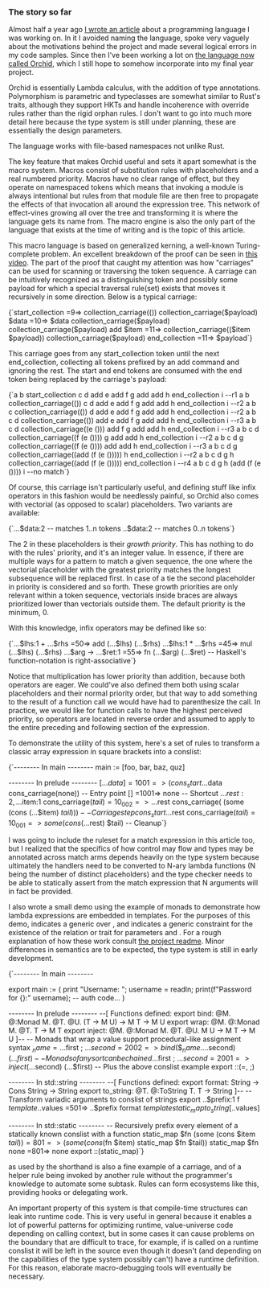 
### The story so far

Almost half a year ago
[I wrote an article](/blog/2022-02-27T21:25_lambda_calculus_for_practical_use) about a
programming language I was working on. In it I avoided naming the language, spoke very vaguely
about the motivations behind the project and made several logical errors in my code samples.
Since then I've been working a lot on
[the language now called Orchid](https://github.com/lbfalvy/orchid), which I still hope to
somehow incorporate into my final year project.

Orchid is essentially Lambda calculus, with the addition of type annotations.
Polymorphism is parametric and typeclasses are somewhat similar to Rust's traits, although
they support HKTs and handle incoherence with override rules rather than the rigid orphan rules.
I don't want to go into much more detail here because the type system is still under planning,
these are essentially the design parameters.

The language works with file-based namespaces not unlike Rust.

The key feature that makes Orchid useful and sets it apart somewhat is the macro system.
Macros consist of substitution rules with placeholders and a real numbered priority.
Macros have no clear range of effect, but they operate on namespaced tokens which means that
invoking a module is always intentional but rules from that module file are then free to
propagate the effects of that invocation all around the expression tree. This network of
effect-vines growing all over the tree and transforming it is where the language gets its name
from. The macro engine is also the only part of the language that exists at the time of writing
and is the topic of this article.

This macro language is based on generalized kerning, a well-known Turing-complete problem.
An excellent breakdown of the proof can be seen in [this video](https://youtu.be/8_npHZbe3qM).
The part of the proof that caught my attention was how "carriages" can be used for scanning
or traversing the token sequence. A carriage can be intuitively recognized as a distinguishing
token and possibly some payload for which a special traversal rule(set) exists that moves it
recursively in some direction. Below is a typical carriage:

<LambdaHighlight>
{`start_collection =9=> collection_carriage(())
collection_carriage($payload) $data =10=> $data collection_carriage($payload)
collection_carriage($payload) add $item =11=> collection_carriage(($item $payload))
collection_carriage($payload) end_collection =11=> $payload`}
</LambdaHighlight>

This carriage goes from any start_collection token until the next end_collection, collecting
all tokens prefixed by an add command and ignoring the rest. The start and end tokens are
consumed with the end token being replaced by the carriage's payload:

<LambdaHighlight>
{`a b start_collection c d add e add f g add add h end_collection i --r1
a b collection_carriage(()) c d add e add f g add add h end_collection i --r2
a b c collection_carriage(()) d add e add f g add add h end_collection i --r2
a b c d collection_carriage(()) add e add f g add add h end_collection i --r3
a b c d collection_carriage((e ())) add f g add add h end_collection i --r3
a b c d collection_carriage((f (e ()))) g add add h end_collection i --r2
a b c d g collection_carriage((f (e ()))) add add h end_collection i --r3
a b c d g collection_carriage((add (f (e ())))) h end_collection i --r2
a b c d g h collection_carriage((add (f (e ())))) end_collection i --r4
a b c d g h (add (f (e ()))) i --no match`}
</LambdaHighlight>

Of course, this carriage isn't particularly useful, and defining stuff like infix operators in
this fashion would be needlessly painful, so Orchid also comes with vectorial (as opposed to
scalar) placeholders. Two variants are available:

<LambdaHighlight>
{`...$data:2 -- matches 1..n tokens
..$data:2 -- matches 0..n tokens`}
</LambdaHighlight>

The 2 in these placeholders is their _growth priority_. This has nothing to do with the rules'
priority, and it's an integer value. In essence, if there are multiple ways for a pattern to
match a given sequence, the one where the vectorial placeholder with the greatest priority
matches the longest subsequence will be replaced first. In case of a tie the second
placeholder in priority is considered and so forth. These growth priorities are only relevant
within a token sequence, vectorials inside braces are always prioritized lower than vectorials
outside them. The default priority is the minimum, 0.

With this knowledge, infix operators may be defined like so:

<LambdaHighlight>
{`...$lhs:1 + ...$rhs =50=> add (...$lhs) (...$rhs)
...$lhs:1 * ...$rhs =45=> mul (...$lhs) (...$rhs)
...$arg -> ...$ret:1 =55=> fn (...$arg) (...$ret)
-- Haskell's function-notation is right-associative`}
</LambdaHighlight>

Notice that multiplication has lower priority than addition, because both operators are eager.
We could've also defined them both using scalar placeholders and their normal priority order, but
that way to add something to the result of a function call we would have had to parenthesize
the call. In practice, we would like for function calls to have the highest perceived priority, so
operators are located in reverse order and assumed to apply to the entire preceding and following
section of the expression.

To demonstrate the utility of this system, here's a set of rules to transform a  classic array
expression in square brackets into a conslist:

<LambdaHighlight>
{`-------- In main --------
main := [foo, bar, baz, quz]

-------- In prelude --------
[...$data] =1001=> (cons_start ...$data cons_carriage(none)) -- Entry point
[] =1001=> none -- Shortcut
...$rest:2 , ...$item:1 cons_carriage($tail) =10_002=> ...$rest cons_carriage(
    (some (cons (...$item) $tail))
) -- Carriage step
cons_start ...$rest cons_carriage($tail) =10_001=> some (cons (...$rest) $tail) -- Cleanup`}
</LambdaHighlight>

I was going to include the ruleset for a match expression in this article too, but I realized
that the specifics of how control may flow and types may be annotated across match arms depends
heavily on the type system because ultimately the handlers need to be converted to
N-ary lambda functions (N being the number of distinct placeholders) and the type checker
needs to be able to statically assert from the match expression that N arguments will in fact
be provided.

I also wrote a small demo using the example of monads to demonstrate how lambda expressions are
embedded in templates. For the purposes of this demo, <H c='@T.'/> indicates a generic over
<H c='T'/>, and <H c='@:T U V.'/> indicates a generic constraint for the existence of
the relation or trait <H c='T'/> for parameters <H c='U'/> and <H c='V'/>.
For a rough explanation of how these work consult
[the project readme](https://github.com/lbfalvy/orchid#auto-parameters-generics-polymorphism).
Minor differences in semantics are to be expected, the type system is still in early development.

<LambdaHighlight>
{`-------- In main --------

export main := (
    print "Username: ";
    username = readln;
    print(f"Password for {}:" username);
    -- auth code...
)

-------- In prelude --------
--[ Functions defined:
    export bind: @M. @:Monad M. @T. @U. (T -> M U) -> M T -> M U
    export wrap: @M. @:Monad M. @T. T -> M T
    export inject: @M. @:Monad M. @T. @U. M U -> M T -> M U
]--
-- Monads that wrap a value support procedural-like assignment syntax
$_name = ...$first ; ...$second =2002=> bind (\$_name. ...$second) (...$first)
-- Monads of any sort can be chained
...$first ; ...$second =2001=> inject (...$second) (...$first)
-- Plus the above conslist example
export ::(=, ;)

-------- In std::string --------
--[ Functions defined:
    export format: String -> Cons String -> String
    export to_string: @T. @:ToString T. T -> String
]--
-- Transform variadic arguments to conslist of strings
export ..$prefix:1 f $template ..$values =501=> ..$prefix format $template static_map to_string [..$values]

-------- In std::static --------
-- Recursively prefix every element of a statically known conslist with a function
static_map $fn (some (cons $item $tail)) =801=> (some (cons ($fn $item) static_map $fn $tail))
static_map $fn none =801=> none
export ::(static_map)`}
</LambdaHighlight>

<H c='static_map'/> as used by the <H c='f'/> shorthand is also a fine example of a
carriage, and of a helper rule being invoked by another rule without the programmer's knowledge
to automate some subtask. Rules can form ecosystems like this, providing hooks or delegating work.

An important property of this system is that compile-time structures can leak into runtime code.
This is very useful in general because it enables a lot of powerful patterns for optimizing
runtime, value-universe code depending on calling context, but in some cases it can cause
problems on the boundary that are difficult to trace, for example, if <H c='static_map'/>
is called on a runtime conslist it will be left in the source even though it doesn't (and
depending on the capabilities of the type system possibly can't) have a runtime definition. For
this reason, elaborate macro-debugging tools will eventually be necessary.